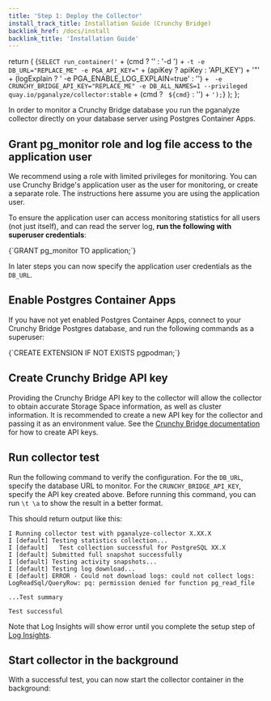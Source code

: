 ```yaml
---
title: 'Step 1: Deploy the Collector'
install_track_title: Installation Guide (Crunchy Bridge)
backlink_href: /docs/install
backlink_title: 'Installation Guide'
---
```



  return (
    <CodeBlock>
      {`SELECT run_container('` + (cmd ? '' : '-d ') + `-t -e DB_URL="REPLACE_ME" -e PGA_API_KEY="` + (apiKey ? apiKey : 'API_KEY') + '"' + (logExplain ? ' -e PGA_ENABLE_LOG_EXPLAIN=true' : '') + ` -e CRUNCHY_BRIDGE_API_KEY="REPLACE_ME" -e DB_ALL_NAMES=1 --privileged quay.io/pganalyze/collector:stable` + (cmd ? ` ${cmd}` : '') + `');`}
    </CodeBlock>
  );
};


In order to monitor a Crunchy Bridge database you run the pganalyze collector directly on your database server using Postgres Container Apps.

## Grant pg_monitor role and log file access to the application user

We recommend using a role with limited privileges for monitoring. You can use Crunchy Bridge's application user as the user for monitoring, or create a separate role. The instructions here assume you are using the application user.

To ensure the application user can access monitoring statistics for all users (not just itself), and can read the server log, **run the following with superuser credentials**:

<CodeBlock language="sql">
{`GRANT pg_monitor TO application;`}
</CodeBlock>

<MonitoringUserPerDatabaseHelpers username="application" />

In later steps you can now specify the application user credentials as the `DB_URL`.

## Enable Postgres Container Apps

If you have not yet enabled Postgres Container Apps, connect to your Crunchy Bridge Postgres database, and run the following commands as a superuser:

<CodeBlock language="sql">
{`CREATE EXTENSION IF NOT EXISTS pgpodman;`}
</CodeBlock>

## Create Crunchy Bridge API key

Providing the Crunchy Bridge API key to the collector will allow the collector to obtain accurate Storage Space information, as well as cluster information.
It is recommended to create a new API key for the collector and passing it as an environment value.
See the [Crunchy Bridge documentation](https://docs.crunchybridge.com/api-concepts/getting-started) for how to create API keys.

## Run collector test

Run the following command to verify the configuration. For the `DB_URL`, specify the database URL to monitor.
For the `CRUNCHY_BRIDGE_API_KEY`, specify the API key created above.
Before running this command, you can run `\t \a` to show the result in a better format.

<CollectorStartCommand apiKey={props.apiKey} cmd="test" />

This should return output like this:

```
I Running collector test with pganalyze-collector X.XX.X
I [default] Testing statistics collection...
I [default]   Test collection successful for PostgreSQL XX.X
I [default] Submitted full snapshot successfully
I [default] Testing activity snapshots...
I [default] Testing log download...
E [default] ERROR - Could not download logs: could not collect logs: LogReadSql/QueryRow: pq: permission denied for function pg_read_file

...Test summary

Test successful
```

Note that Log Insights will show error until you complete the setup step of [Log Insights](/docs/log-insights/setup/crunchy-bridge/01_create_helper_function_and_test).

## Start collector in the background

With a successful test, you can now start the collector container in the background:

<CollectorStartCommand apiKey={props.apiKey} />

<PublicLastStepLogInsightsLink />
